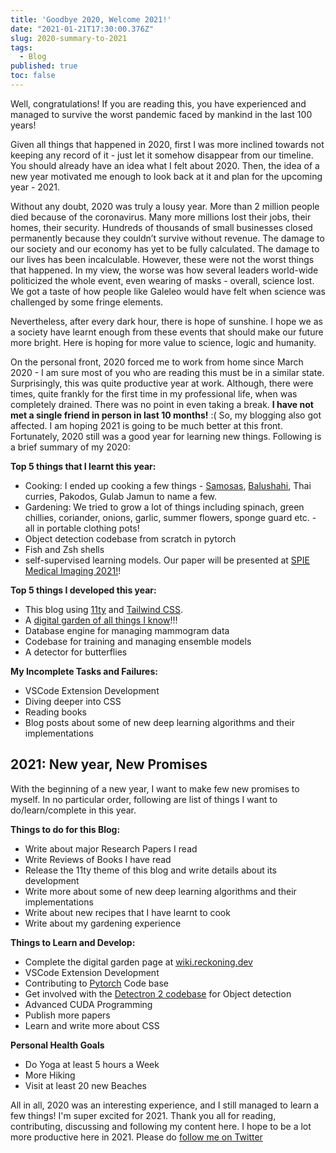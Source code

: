 ```yaml
---
title: 'Goodbye 2020, Welcome 2021!'
date: "2021-01-21T17:30:00.376Z"
slug: 2020-summary-to-2021
tags:
  - Blog
published: true
toc: false
---
```


Well, congratulations! If you are reading this, you have experienced and managed to survive the
worst pandemic faced by mankind in the last 100 years!

Given all things that happened in 2020, first I was more inclined towards not keeping any record of
it - just let it somehow disappear from our timeline. You should already have an idea what I felt
about 2020. Then, the idea of a new year motivated me enough to look back at it and plan for the
upcoming year - 2021.

Without any doubt, 2020 was truly a lousy year. More than 2 million people died because of the
coronavirus. Many more millions lost their jobs, their homes, their security. Hundreds of thousands
of small businesses closed permanently because they couldn’t survive without revenue. The damage to
our society and our economy has yet to be fully calculated. The damage to our lives has been
incalculable. However, these were not the worst things that happened. In my view, the worse was
how several leaders world-wide politicized the whole event, even wearing of masks - overall, science
lost. We got a taste of how people like Galeleo would have felt when science was challenged by
some fringe elements.

Nevertheless, after every dark hour, there is hope of sunshine. I hope we as a society have learnt
enough from these events that should make our future more bright. Here is hoping for more value to
science, logic and humanity.

On the personal front, 2020 forced me to work from home since March 2020 -  I am sure most of you
who are reading this must be in a similar state. Surprisingly, this was quite productive year at
work. Although, there were times, quite frankly for the first time in my professional life, when
was completely drained. There was no point in even taking a break. **I have not met a single friend
in person in last 10 months!** :( So, my blogging also got affected. I am hoping 2021 is going to
be much better at this front. Fortunately, 2020 still was a good year for learning new things.
Following is a brief summary of my 2020:

**Top 5 things that I learnt this year:**

- Cooking: I ended up cooking a few things - [Samosas](/blog/samosa-recipe/),
  [Balushahi](/blog/balushahi-recipe/), Thai curries, Pakodos, Gulab Jamun to name a few.
- Gardening: We tried to grow a lot of things including spinach, green chillies, coriander, onions,
  garlic, summer flowers, sponge guard etc. - all in portable clothing pots!
- Object detection codebase from scratch in pytorch
- Fish and Zsh shells
- self-supervised learning models. Our paper will be presented at [SPIE Medical Imaging 2021!][sp]!

[sp]: https://spie.org/MI/conferencedetails/computer-aided-diagnosis?SSO=1#session-7

**Top 5 things I developed this year:**

- This blog using [11ty](https://www.11ty.dev/) and [Tailwind CSS](https://tailwindcss.com/).
- A [digital garden of all things I know](https://wiki.reckoning.dev/)!!!
- Database engine for managing mammogram data
- Codebase for training and managing ensemble models
- A detector for butterflies

**My Incomplete Tasks and Failures:**

- VSCode Extension Development
- Diving deeper into CSS
- Reading books
- Blog posts about some of new deep learning algorithms and their implementations

## 2021: New year, New Promises

With the beginning of a new year, I want to make few new promises to myself. In no particular
order, following are list of things I want to do/learn/complete in this year.

**Things to do for this Blog:**

- Write about major Research Papers I read
- Write Reviews of Books I have read
- Release the 11ty theme of this blog and write details about its development
- Write more about some of new deep learning algorithms and their implementations
- Write about new recipes that I have learnt to cook
- Write about my gardening experience

**Things to Learn and Develop:**

- Complete the digital garden page at [wiki.reckoning.dev](https://wiki.reckoning.dev/)
- VSCode Extension Development
- Contributing to [Pytorch](https://github.com/pytorch/pytorch) Code base
- Get involved with the [Detectron 2 codebase](https://github.com/facebookresearch/detectron2) for
  Object detection
- Advanced CUDA Programming
- Publish more papers
- Learn and write more about CSS

**Personal Health Goals**

- Do Yoga at least 5 hours a Week
- More Hiking
- Visit at least 20 new Beaches

All in all, 2020 was an interesting experience, and I still managed to learn a few things!
I'm super excited for 2021. Thank you all for reading, contributing, discussing and following
my content here. I hope to be a lot more productive here in 2021. Please do
[follow me on Twitter](https://twitter.com/reckoningdev)
